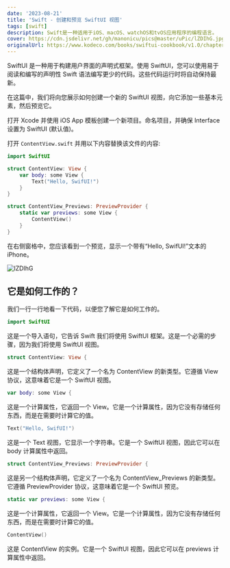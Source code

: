 ```yaml
---
date: '2023-08-21'
title: 'Swift - 创建和预览 SwiftUI 视图'
tags: [swift]
description: Swift是一种适用于iOS、macOS、watchOS和tvOS应用程序的编程语言。
cover: https://cdn.jsdelivr.net/gh/manonicu/pics@master/uPic/lZDIhG.jpg
originalUrl: https://www.kodeco.com/books/swiftui-cookbook/v1.0/chapters/1-create-preview-a-swiftui-view
---
```


SwiftUI 是一种用于构建用户界面的声明式框架。使用 SwiftUI，您可以使用易于阅读和编写的声明性 Swift 语法编写更少的代码。这些代码运行时将自动保持最新。

在这篇中，我们将向您展示如何创建一个新的 SwiftUI 视图，向它添加一些基本元素，然后预览它。

打开 Xcode 并使用 iOS App 模板创建一个新项目。命名项目，并确保 Interface 设置为 SwiftUI (默认值)。

打开 `ContentView.swift` 并用以下内容替换该文件的内容:

```swift
import SwiftUI

struct ContentView: View {
    var body: some View {
        Text("Hello, SwifUI!")
    }
}

struct ContentView_Previews: PreviewProvider {
    static var previews: some View {
        ContentView()
    }
}
```

在右侧窗格中，您应该看到一个预览，显示一个带有“Hello, SwifUI!”文本的 iPhone。

![lZDIhG](https://cdn.jsdelivr.net/gh/manonicu/pics@master/uPic/lZDIhG.jpg)

## 它是如何工作的？

我们一行一行地看一下代码，以便您了解它是如何工作的。

```swift
import SwiftUI
```

这是一个导入语句，它告诉 Swift 我们将使用 SwiftUI 框架。这是一个必需的步骤，因为我们将使用 SwiftUI 视图。

```swift
struct ContentView: View {
```

这是一个结构体声明，它定义了一个名为 ContentView 的新类型。它遵循 View 协议，这意味着它是一个 SwiftUI 视图。

```swift
var body: some View {
```

这是一个计算属性，它返回一个 View。它是一个计算属性，因为它没有存储任何东西，而是在需要时计算它的值。

```swift
Text("Hello, SwifUI!")
```

这是一个 Text 视图，它显示一个字符串。它是一个 SwiftUI 视图，因此它可以在 body 计算属性中返回。

```swift
struct ContentView_Previews: PreviewProvider {
```

这是另一个结构体声明，它定义了一个名为 ContentView_Previews 的新类型。它遵循 PreviewProvider 协议，这意味着它是一个 SwiftUI 预览。

```swift
static var previews: some View {
```

这是一个计算属性，它返回一个 View。它是一个计算属性，因为它没有存储任何东西，而是在需要时计算它的值。

```swift
ContentView()
```

这是 ContentView 的实例。它是一个 SwiftUI 视图，因此它可以在 previews 计算属性中返回。
